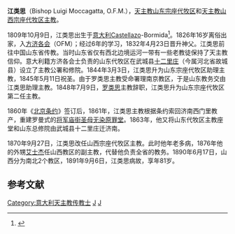 '''江类思'''（Bishop Luigi Moccagatta, O.F.M.{{bd|1809年|10月9日|1891年|9月6日}}），[[天主教济南总教区|天主教山东宗座代牧区]]和[[天主教太原教区|天主教山西宗座代牧区]][[主教|主教]]。

1809年10月9日，江类思出生于[[意大利|意大利]]Castellazo-Bormida<ref>{{Cite web |url=http://www.catholic-hierarchy.org/bishop/bfogo.html |title=Bishop Luigi Moccagatta, O.F.M. |access-date=2010-06-28 |archive-date=2021-01-18 |archive-url=https://web.archive.org/web/20210118204938/http://catholic-hierarchy.org/bishop/bfogo.html |dead-url=no }}</ref>。1826年16岁离俗出家，入[[方济各会|方济各会]]（OFM）；经过6年的学习，1832年4月23日晋升神父。江类思前往中国山东省传教。当时山东省仅有西北边境运河一带有一些老教徒保持了天主教信仰。意大利籍方济各会士负责的山东代牧区在武城县[[十二里庄天主堂|十二里庄]]（今属河北省故城县）设立了主教公署和修院。1844年3月3日，江类思升为山东宗座代牧区助理主教，1845年5月11日祝圣。由于罗类思主教受命署理南京教区，于是山东教务交由江类思助理主教。1848年7月9日，[[罗类思|罗类思]]主教辞职，江类思升为山东宗座代牧区第二任主教。

1860年《[[北京条约|北京条约]]》签订后，1861年，江类思主教根据条约索回济南西门里教产，重建罗曼式的[[将军庙街圣母无染原罪堂|将军庙街圣母无染原罪堂]]。1863年，他又将山东代牧区主教座堂和山东总修院由武城县十二里庄迁济南。
 
1870年9月27日，江类思改任山西宗座代牧区主教。此时他年老多病，1876年他的外甥[[艾士杰|艾士杰]]任山西教区的副主教，代替他负责全省的教务。1890年6月17日，山西分为南北2个教区，1891年9月6日，江类思病故，享年81岁。

==参考文献==
<div class="references-small">
<references />
</div>

[[Category:意大利天主教传教士|Category:意大利天主教传教士]]
[[Category:在中国的意大利人|J]]
[[Category:在华天主教传教士_(清朝)|J]]